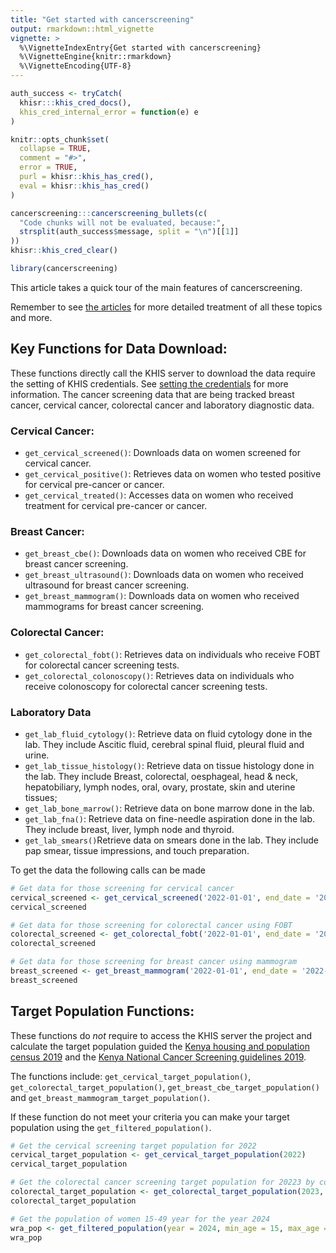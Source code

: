 ---
title: "Get started with cancerscreening"
output: rmarkdown::html_vignette
vignette: >
  %\VignetteIndexEntry{Get started with cancerscreening}
  %\VignetteEngine{knitr::rmarkdown}
  %\VignetteEncoding{UTF-8}
---

```{r setup, include = FALSE}
auth_success <- tryCatch(
  khisr:::khis_cred_docs(),
  khis_cred_internal_error = function(e) e
)

knitr::opts_chunk$set(
  collapse = TRUE,
  comment = "#>",
  error = TRUE,
  purl = khisr::khis_has_cred(),
  eval = khisr::khis_has_cred()
)
```

```{r eval = !khisr::khis_has_cred(), echo = FALSE, comment = NA}
cancerscreening:::cancerscreening_bullets(c(
  "Code chunks will not be evaluated, because:",
  strsplit(auth_success$message, split = "\n")[[1]]
))
khisr::khis_cred_clear()
```

```{r, include = FALSE}
library(cancerscreening)
```

This article takes a quick tour of the main features of cancerscreening.

Remember to see [the articles](https://cancerscreening.damurka.com/articles/index.html) for more detailed treatment of all these topics and more.


## Key Functions for Data Download:

These functions directly call the KHIS server to download the data require the setting of KHIS credentials. See [setting the credentials](https://cancerscreening.damurka.com/articles/set-your-credentials.html) for more information. The cancer screening data that are being tracked breast cancer, cervical cancer,
colorectal cancer and laboratory diagnostic data.

### Cervical Cancer:

* `get_cervical_screened()`: Downloads data on women screened for cervical cancer.
* `get_cervical_positive()`: Retrieves data on women who tested positive for cervical pre-cancer or cancer.
* `get_cervical_treated()`: Accesses data on women who received treatment for cervical pre-cancer or cancer.

### Breast Cancer:

* `get_breast_cbe()`: Downloads data on women who received CBE for breast cancer screening.
* `get_breast_ultrasound()`: Downloads data on women who received ultrasound for breast cancer screening.
* `get_breast_mammogram()`: Downloads data on women who received mammograms for breast cancer screening.

### Colorectal Cancer:

* `get_colorectal_fobt()`: Retrieves data on individuals who receive FOBT for colorectal cancer screening tests.
* `get_colorectal_colonoscopy()`: Retrieves data on individuals who receive colonoscopy for colorectal cancer screening tests.

### Laboratory Data
* `get_lab_fluid_cytology()`: Retrieve data on fluid cytology done in the lab. They include Ascitic fluid, cerebral spinal fluid, pleural fluid and urine.
* `get_lab_tissue_histology()`: Retrieve data on tissue histology done in the lab. They include Breast, colorectal, oesphageal, head & neck, hepatobiliary, lymph nodes, oral, ovary, prostate, skin and uterine tissues;
* `get_lab_bone_marrow()`: Retrieve data on bone marrow done in the lab.
* `get_lab_fna()`: Retrieve data on fine-needle aspiration done in the lab. They include breast, liver, lymph node and thyroid.
* `get_lab_smears()`Retrieve data on smears done in the lab. They include pap smear, tissue impressions, and touch preparation.

To get the data the following calls can be made

```{r eval = khisr::khis_has_cred()}
# Get data for those screening for cervical cancer
cervical_screened <- get_cervical_screened('2022-01-01', end_date = '2022-06-30')
cervical_screened

# Get data for those screening for colorectal cancer using FOBT
colorectal_screened <- get_colorectal_fobt('2022-01-01', end_date = '2022-06-30')
colorectal_screened

# Get data for those screening for breast cancer using mammogram
breast_screened <- get_breast_mammogram('2022-01-01', end_date = '2022-06-30')
breast_screened
```


## Target Population Functions:

These functions do *not* require to access the KHIS server the project and calculate the target population guided the 
[Kenya housing and population census 2019](https://www.knbs.or.ke) and the 
[Kenya National Cancer Screening guidelines 2019](https://www.iccp-portal.org/system/files/plans/KENYA%20NATIONAL%20CANCER%20CONTROL%20STRATEGY%202017-2022_1.pdf).

The functions include: `get_cervical_target_population()`, `get_colorectal_target_population()`, `get_breast_cbe_target_population()`
and `get_breast_mammogram_target_population()`. 

If these function do not meet your criteria you can make your target population using the `get_filtered_population()`.

```{r eval = khisr::khis_has_cred()}
# Get the cervical screening target population for 2022
cervical_target_population <- get_cervical_target_population(2022)
cervical_target_population

# Get the colorectal cancer screening target population for 20223 by county
colorectal_target_population <- get_colorectal_target_population(2023, level = 'county')
colorectal_target_population

# Get the population of women 15-49 year for the year 2024
wra_pop <- get_filtered_population(year = 2024, min_age = 15, max_age = 49, pop_sex = 'female')
wra_pop
```



